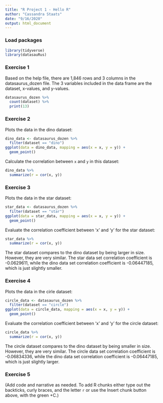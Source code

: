 ```yaml
---
title: "R Project 1 - Hello R"
author: "Cassandra Staats"
date: "9/16/2020"
output: html_document
---
```


### Load packages

```r
library(tidyverse) 
library(datasauRus)
```

### Exercise 1

Based on the help file, there are 1,846 rows and 3 columns in the datasaurus_dozen file. 
The 3 variables included in the data frame are the dataset, x-values, and y-values.

```r
datasaurus_dozen %>%
  count(dataset) %>%
  print(13)
```

### Exercise 2

Plots the data in the dino dataset:

```r
dino_data <- datasaurus_dozen %>%
  filter(dataset == "dino")
ggplot(data = dino_data, mapping = aes(x = x, y = y)) +
  geom_point()
```

Calculate the correlation between `x` and `y` in this dataset:

```r
dino_data %>%
  summarize(r = cor(x, y))
```

### Exercise 3


Plots the data in the star dataset:

```r
star_data <- datasaurus_dozen %>%
  filter(dataset == "star")
ggplot(data = star_data, mapping = aes(x = x, y = y)) +
  geom_point()
```


Evaluate the correlation coefficient between 'x' and 'y' for the star dataset:

```r
star_data %>%
  summarize(r = cor(x, y))
```


The star dataset compares to the dino dataset by being larger in size. However,
they are very similar. The star data set correlation coefficient is -0.0629611, 
while the dino data set correlation coefficient is -0.06447185, which is just
slightly smaller.


### Exercise 4


Plots the data in the cirle dataset:

```r
circle_data <- datasaurus_dozen %>%
  filter(dataset == "circle")
ggplot(data = circle_data, mapping = aes(x = x, y = y)) +
  geom_point()
```


Evaluate the correlation coefficient between 'x' and 'y' for the circle dataset:

```r
circle_data %>%
  summarize(r = cor(x, y))
```


The circle dataset compares to the dino dataset by being smaller in size. However,
they are very similar. The circle data set correlation coefficient is -0.06834336,
while the dino data set correlation coefficient is -0.06447185, which is just
slightly larger.



### Exercise 5

(Add code and narrative as needed. To add R chunks either type out the backticks, curly braces, and the letter `r` or use the Insert chunk button above, with the green +C.)